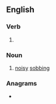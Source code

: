 ==English==

===Verb===
{{head|en|present participle}}

# {{present participle of|blubber|lang=en|nocat=1}}

===Noun===
{{en-noun|~}}

# [[noisy]] [[sobbing]]

===Anagrams===
* {{anagrams|en|bubble ring}}